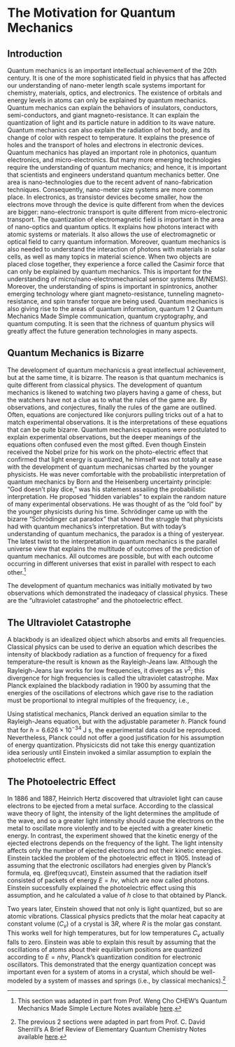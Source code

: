 \cleardoublepage
\pagenumbering{arabic}
# The Motivation for Quantum Mechanics {#Motivation}

## Introduction
Quantum mechanics is an important intellectual achievement of the 20th century. It is one of the more sophisticated field in physics that has affected our understanding of nano-meter length scale systems important for chemistry, materials, optics, and electronics. The existence of orbitals and energy levels in atoms can only be explained by quantum mechanics. Quantum mechanics can explain the behaviors of insulators, conductors, semi-conductors, and giant magneto-resistance. It can explain the quantization of light and its particle nature in addition to its wave nature. Quantum mechanics can also explain the radiation of hot body, and its change of color with respect to temperature. It explains the presence of holes and the transport of holes and electrons in electronic devices.
Quantum mechanics has played an important role in photonics, quantum electronics, and micro-electronics. But many more emerging technologies require the understanding of quantum mechanics; and hence, it is important that scientists and engineers understand quantum mechanics better. One area is nano-technologies due to the recent advent of nano-fabrication techniques. Consequently, nano-meter size systems are more common place. In electronics, as transistor devices become smaller, how the electrons move through the device is quite different from when the devices are bigger: nano-electronic transport is quite different from micro-electronic transport.
The quantization of electromagnetic field is important in the area of nano-optics and quantum optics. It explains how photons interact with atomic systems or materials. It also allows the use of electromagnetic or optical field to carry quantum information. Moreover, quantum mechanics is also needed to understand the interaction of photons with materials in solar cells, as well as many topics in material science.
When two objects are placed close together, they experience a force called the Casimir force that can only be explained by quantum mechanics. This is important for the understanding of micro/nano-electromechanical sensor systems (M/NEMS). Moreover, the understanding of spins is important in spintronics, another emerging technology where giant magneto-resistance, tunneling magneto-resistance, and spin transfer torque are being used.
Quantum mechanics is also giving rise to the areas of quantum information, quantum 1
2 Quantum Mechanics Made Simple communication, quantum cryptography, and quantum computing. It is seen that the richness
of quantum physics will greatly affect the future generation technologies in many aspects.

## Quantum Mechanics is Bizarre
The development of quantum mechanicsis a great intellectual achievement, but at the same time, it is bizarre. The reason is that quantum mechanics is quite different from classical physics. The development of quantum mechanics is likened to watching two players having a game of chess, but the watchers have not a clue as to what the rules of the game are. By observations, and conjectures, finally the rules of the game are outlined. Often, equations are conjectured like conjurors pulling tricks out of a hat to match experimental observations. It is the interpretations of these equations that can be quite bizarre.
Quantum mechanics equations were postulated to explain experimental observations, but the deeper meanings of the equations often confused even the most gifted. Even though Einstein received the Nobel prize for his work on the photo-electric effect that confirmed that light energy is quantized, he himself was not totally at ease with the development of quantum mechanicsas charted by the younger physicists. He was never comfortable with the probabilistic interpretation of quantum mechanics by Born and the Heisenberg uncertainty principle: “God doesn’t play dice,” was his statement assailing the probabilistic interpretation. He proposed “hidden variables” to explain the random nature of many experimental observations. He was thought of as the “old fool” by the younger physicists during his time.
Schrödinger came up with the bizarre “Schrödinger cat paradox” that showed the struggle that physicists had with quantum mechanics’s interpretation. But with today’s understanding of quantum mechanics, the paradox is a thing of yesteryear.
The latest twist to the interpretation in quantum mechanics is the parallel universe view that explains the multitude of outcomes of the prediction of quantum mechanics. All outcomes are possible, but with each outcome occurring in different universes that exist in parallel with respect to each other.^[This section was adapted in part from Prof. Weng Cho CHEW's Quantum Mechanics Made Simple Lecture Notes available [here](http://wcchew.ece.illinois.edu/chew/course/qmall20121005.pdf).]

The development of quantum mechanics was initially motivated by two observations which demonstrated the inadeqacy of classical physics. These are the "ultraviolet catastrophe" and the photoelectric effect.

## The Ultraviolet Catastrophe

A blackbody is an idealized object which absorbs and emits all frequencies. Classical physics can be used to derive an equation which describes the intensity of blackbody radiation as a function of frequency for a fixed temperature--the result is known as the Rayleigh-Jeans law. Although the Rayleigh-Jeans law works for low frequencies, it diverges as $\nu^2$; this divergence for high frequencies is called the ultraviolet catastrophe.
Max Planck explained the blackbody radiation in 1900 by assuming that the energies of the oscillations of electrons which gave rise to the radiation must be proportional to integral multiples of the frequency, i.e., 

\begin{equation}
E = n h \nu
(\#eq:uvcat)
\end{equation}

Using statistical mechanics, Planck derived an equation similar to the Rayleigh-Jeans equation, but with the adjustable parameter $h$. Planck found that for  $h = 6.626 \times 10^{-34}$ J s, the experimental data could be reproduced. Nevertheless, Planck could not offer a good justification for his assumption of energy quantization. Physicicsts did not take this energy quantization idea seriously until Einstein invoked a similar assumption to explain the photoelectric effect.

## The Photoelectric Effect

In 1886 and 1887, Heinrich Hertz discovered that ultraviolet light can cause electrons to be ejected from a metal surface. According to the classical wave theory of light, the intensity of the light determines the amplitude of the wave, and so a greater light intensity should cause the electrons on the metal to oscillate more violently and to be ejected with a greater kinetic energy. In contrast, the experiment showed that the kinetic energy of the ejected electrons depends on the frequency of the light. The light intensity affects only the number of ejected electrons and not their kinetic energies.
Einstein tackled the problem of the photoelectric effect in 1905. Instead of assuming that the electronic oscillators had energies given by Planck's formula, eq. \@ref(eq:uvcat), Einstein assumed that the radiation itself consisted of packets of energy $E = h \nu$, which are now called photons. Einstein successfully explained the photoelectric effect using this assumption, and he calculated a value of $h$ close to that obtained by Planck.

Two years later, Einstein showed that not only is light quantized, but so are atomic vibrations. Classical physics predicts that the molar heat capacity at constant volume ($C_v$) of a crystal is $3 R$, where $R$ is the molar gas constant. This works well for high temperatures, but for low temperatures $C_v$ actually falls to zero. Einstein was able to explain this result by assuming that the oscillations of atoms about their equilibrium positions are quantized according to $E = n h \nu$, Planck's quantization condition for electronic oscillators. This demonstrated that the energy quantization concept was important even for a system of atoms in a crystal, which should be well-modeled by a system of masses and springs (i.e., by classical mechanics).^[The previous 2 sections were adapted in part from Prof. C. David Sherrill's A Brief Review of Elementary Quantum Chemistry Notes available [here](A Brief Review of 
Elementary Quantum Chemistry).]
